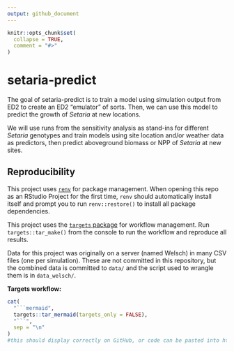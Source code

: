 ```yaml
---
output: github_document
---
```


<!-- README.md is generated from README.Rmd. Please edit that file -->

```r
knitr::opts_chunk$set(
  collapse = TRUE,
  comment = "#>"
)
```


# setaria-predict

<!-- badges: start -->
<!-- badges: end -->

The goal of setaria-predict is to train a model using simulation output from ED2 to create an ED2 "emulator" of sorts.  Then, we can use this model to predict the growth of *Setaria* at new locations.

We will use runs from the sensitivity analysis as stand-ins for different *Setaria* genotypes and train models using site location and/or weather data as predictors, then predict aboveground biomass or NPP of *Setaria* at new sites.

## Reproducibility

This project uses [`renv`](https://rstudio.github.io/renv/articles/renv.html) for package management. When opening this repo as an RStudio Project for the first time, `renv` should automatically install itself and prompt you to run `renv::restore()` to install all package dependencies.

This project uses the [`targets` package](https://docs.ropensci.org/targets/) for workflow management. Run `targets::tar_make()` from the console to run the workflow and reproduce all results.

Data for this project was originally on a server (named Welsch) in many CSV files (one per simulation).  These are not committed in this repository, but the combined data is committed to `data/` and the script used to wrangle them is in `data_welsch/`.

**Targets workflow:**

```r
cat(
  "```mermaid",
  targets::tar_mermaid(targets_only = FALSE),
  "```",
  sep = "\n"
)
#this should display correctly on GitHub, or code can be pasted into https://mermaid.live
```